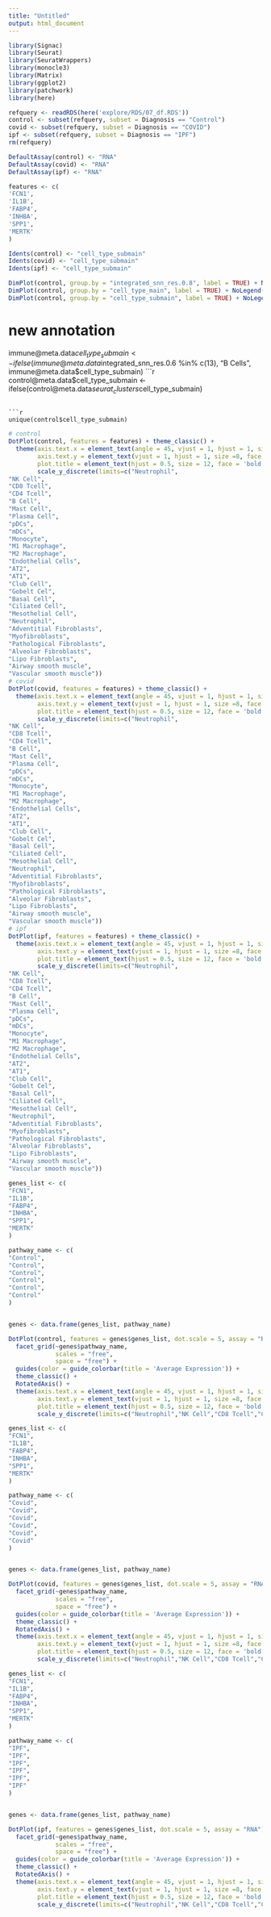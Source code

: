 ```yaml
---
title: "Untitled"
output: html_document
---
```


```r
library(Signac)
library(Seurat)
library(SeuratWrappers)
library(monocle3)
library(Matrix)
library(ggplot2)
library(patchwork)
library(here)
```

```r
refquery <- readRDS(here('explore/RDS/07_df.RDS'))
control <- subset(refquery, subset = Diagnosis == "Control")
covid <- subset(refquery, subset = Diagnosis == "COVID")
ipf <- subset(refquery, subset = Diagnosis == "IPF")
rm(refquery)

DefaultAssay(control) <- "RNA"
DefaultAssay(covid) <- "RNA"
DefaultAssay(ipf) <- "RNA"
```

```r
features <- c(
'FCN1',
'IL1B',
'FABP4',
'INHBA',
'SPP1',
'MERTK'
)
```

```r
Idents(control) <- "cell_type_submain"
Idents(covid) <- "cell_type_submain"
Idents(ipf) <- "cell_type_submain"
```

```r
DimPlot(control, group.by = "integrated_snn_res.0.8", label = TRUE) + NoLegend()
DimPlot(control, group.by = "cell_type_main", label = TRUE) + NoLegend()
DimPlot(control, group.by = "cell_type_submain", label = TRUE) + NoLegend()

```

# new annotation 
immune@meta.data$cell_type_submain <- ifelse(immune@meta.data$integrated_snn_res.0.6 %in% c(13), "B Cells", immune@meta.data$cell_type_submain)
```r
control@meta.data$cell_type_submain <- ifelse(control@meta.data$seurat_clusters %in% c(25,16, 15, 20), "Endothelial Cells", control@meta.data$cell_type_submain)
```

```r
unique(control$cell_type_submain)
```


```r
# control
DotPlot(control, features = features) + theme_classic() + 
  theme(axis.text.x = element_text(angle = 45, vjust = 1, hjust = 1, size = 8, face = 'bold'),
        axis.text.y = element_text(vjust = 1, hjust = 1, size =8, face = 'bold'),
        plot.title = element_text(hjust = 0.5, size = 12, face = 'bold'), legend.position = 'right') +
        scale_y_discrete(limits=c("Neutrophil",
"NK Cell",
"CD8 Tcell",
"CD4 Tcell",
"B Cell",
"Mast Cell",
"Plasma Cell",
"pDCs",
"mDCs",
"Monocyte",
"M1 Macrophage",
"M2 Macrophage",
"Endothelial Cells",
"AT2",
"AT1",
"Club Cell",
"Gobelt Cel",
"Basal Cell",
"Ciliated Cell",
"Mesothelial Cell",
"Neutrophil",
"Adventitial Fibroblasts",
"Myofibroblasts",
"Pathological Fibroblasts",
"Alveolar Fibroblasts",
"Lipo Fibroblasts",
"Airway smooth muscle",
"Vascular smooth muscle"))
# covid 
DotPlot(covid, features = features) + theme_classic() + 
  theme(axis.text.x = element_text(angle = 45, vjust = 1, hjust = 1, size = 8, face = 'bold'),
        axis.text.y = element_text(vjust = 1, hjust = 1, size =8, face = 'bold'),
        plot.title = element_text(hjust = 0.5, size = 12, face = 'bold'), legend.position = 'right') +
        scale_y_discrete(limits=c("Neutrophil",
"NK Cell",
"CD8 Tcell",
"CD4 Tcell",
"B Cell",
"Mast Cell",
"Plasma Cell",
"pDCs",
"mDCs",
"Monocyte",
"M1 Macrophage",
"M2 Macrophage",
"Endothelial Cells",
"AT2",
"AT1",
"Club Cell",
"Gobelt Cel",
"Basal Cell",
"Ciliated Cell",
"Mesothelial Cell",
"Neutrophil",
"Adventitial Fibroblasts",
"Myofibroblasts",
"Pathological Fibroblasts",
"Alveolar Fibroblasts",
"Lipo Fibroblasts",
"Airway smooth muscle",
"Vascular smooth muscle"))
# ipf 
DotPlot(ipf, features = features) + theme_classic() + 
  theme(axis.text.x = element_text(angle = 45, vjust = 1, hjust = 1, size = 8, face = 'bold'),
        axis.text.y = element_text(vjust = 1, hjust = 1, size =8, face = 'bold'),
        plot.title = element_text(hjust = 0.5, size = 12, face = 'bold'), legend.position = 'right') +
        scale_y_discrete(limits=c("Neutrophil",
"NK Cell",
"CD8 Tcell",
"CD4 Tcell",
"B Cell",
"Mast Cell",
"Plasma Cell",
"pDCs",
"mDCs",
"Monocyte",
"M1 Macrophage",
"M2 Macrophage",
"Endothelial Cells",
"AT2",
"AT1",
"Club Cell",
"Gobelt Cel",
"Basal Cell",
"Ciliated Cell",
"Mesothelial Cell",
"Neutrophil",
"Adventitial Fibroblasts",
"Myofibroblasts",
"Pathological Fibroblasts",
"Alveolar Fibroblasts",
"Lipo Fibroblasts",
"Airway smooth muscle",
"Vascular smooth muscle"))
```


```r
genes_list <- c(
"FCN1",
"IL1B",
"FABP4",
"INHBA",
"SPP1",
"MERTK"
)

pathway_name <- c(
"Control",
"Control",
"Control",
"Control",
"Control",
"Control"
)


genes <- data.frame(genes_list, pathway_name)

```


```r
DotPlot(control, features = genes$genes_list, dot.scale = 5, assay = "RNA") +
  facet_grid(~genes$pathway_name,
             scales = "free",
             space = "free") + 
  guides(color = guide_colorbar(title = 'Average Expression')) + 
  theme_classic() + 
  RotatedAxis() + 
  theme(axis.text.x = element_text(angle = 45, vjust = 1, hjust = 1, size = 8, face = 'bold'),
        axis.text.y = element_text(vjust = 1, hjust = 1, size =8, face = 'bold'),
        plot.title = element_text(hjust = 0.5, size = 12, face = 'bold'), legend.position = 'right') + NoLegend()+
        scale_y_discrete(limits=c("Neutrophil","NK Cell","CD8 Tcell","CD4 Tcell","B Cell","Mast Cell","Plasma Cell","pDCs","mDCs","Monocyte","M1 Macrophage","M2 Macrophage","Endothelial Cells","AT2","AT1","Club Cell","Gobelt Cel","Basal Cell","Ciliated Cell","Mesothelial Cell","Neutrophil","Adventitial Fibroblasts","Myofibroblasts","Pathological Fibroblasts","Alveolar Fibroblasts","Lipo Fibroblasts","Airway smooth muscle","Vascular smooth muscle"))

```

```r
genes_list <- c(
"FCN1",
"IL1B",
"FABP4",
"INHBA",
"SPP1",
"MERTK"
)

pathway_name <- c(
"Covid",
"Covid",
"Covid",
"Covid",
"Covid",
"Covid"
)


genes <- data.frame(genes_list, pathway_name)
```
```r
DotPlot(covid, features = genes$genes_list, dot.scale = 5, assay = "RNA") +
  facet_grid(~genes$pathway_name,
             scales = "free",
             space = "free") + 
  guides(color = guide_colorbar(title = 'Average Expression')) + 
  theme_classic() + 
  RotatedAxis() + 
  theme(axis.text.x = element_text(angle = 45, vjust = 1, hjust = 1, size = 8, face = 'bold'),
        axis.text.y = element_text(vjust = 1, hjust = 1, size =8, face = 'bold'),
        plot.title = element_text(hjust = 0.5, size = 12, face = 'bold'), legend.position = 'right') + NoLegend()+
        scale_y_discrete(limits=c("Neutrophil","NK Cell","CD8 Tcell","CD4 Tcell","B Cell","Mast Cell","Plasma Cell","pDCs","mDCs","Monocyte","M1 Macrophage","M2 Macrophage","Endothelial Cells","AT2","AT1","Club Cell","Gobelt Cel","Basal Cell","Ciliated Cell","Mesothelial Cell","Neutrophil","Adventitial Fibroblasts","Myofibroblasts","Pathological Fibroblasts","Alveolar Fibroblasts","Lipo Fibroblasts","Airway smooth muscle","Vascular smooth muscle"))

```

```r
genes_list <- c(
"FCN1",
"IL1B",
"FABP4",
"INHBA",
"SPP1",
"MERTK"
)

pathway_name <- c(
"IPF",
"IPF",
"IPF",
"IPF",
"IPF",
"IPF"
)


genes <- data.frame(genes_list, pathway_name)
```
```r
DotPlot(ipf, features = genes$genes_list, dot.scale = 5, assay = "RNA") +
  facet_grid(~genes$pathway_name,
             scales = "free",
             space = "free") + 
  guides(color = guide_colorbar(title = 'Average Expression')) + 
  theme_classic() + 
  RotatedAxis() + 
  theme(axis.text.x = element_text(angle = 45, vjust = 1, hjust = 1, size = 8, face = 'bold'),
        axis.text.y = element_text(vjust = 1, hjust = 1, size =8, face = 'bold'),
        plot.title = element_text(hjust = 0.5, size = 12, face = 'bold'), legend.position = 'right') +
        scale_y_discrete(limits=c("Neutrophil","NK Cell","CD8 Tcell","CD4 Tcell","B Cell","Mast Cell","Plasma Cell","pDCs","mDCs","Monocyte","M1 Macrophage","M2 Macrophage","Endothelial Cells","AT2","AT1","Club Cell","Gobelt Cel","Basal Cell","Ciliated Cell","Mesothelial Cell","Neutrophil","Adventitial Fibroblasts","Myofibroblasts","Pathological Fibroblasts","Alveolar Fibroblasts","Lipo Fibroblasts","Airway smooth muscle","Vascular smooth muscle"))

```